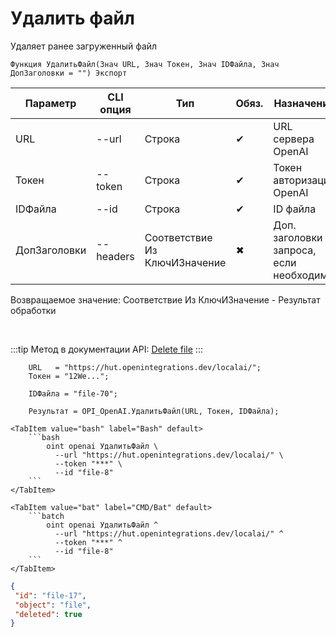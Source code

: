 ﻿---
sidebar_position: 5
description: Удалить файл и другие функции для работы с OpenAI в Открытом пакете интеграций - бесплатной open-source библиотеке интеграций для 1С:Предприятие 8, OneScript и CLI
keywords: [1C, 1С, 1С:Предприятие, 1С:Предприятие 8.3, API, Интеграция, Сервисы, Обмен, OneScript, CLI, OpenAI]
---


# Удалить файл
 Удаляет ранее загруженный файл



`Функция УдалитьФайл(Знач URL, Знач Токен, Знач IDФайла, Знач ДопЗаголовки = "") Экспорт`

  | Параметр | CLI опция | Тип | Обяз. | Назначение |
  |-|-|-|-|-|
  | URL | --url | Строка | &#x2714; | URL сервера OpenAI |
  | Токен | --token | Строка | &#x2714; | Токен авторизации OpenAI |
  | IDФайла | --id | Строка | &#x2714; | ID файла |
  | ДопЗаголовки | --headers | Соответствие Из КлючИЗначение | &#x2716; | Доп. заголовки запроса, если необходимо |

  
  Возвращаемое значение:   Соответствие Из КлючИЗначение - Результат обработки

<br/>

:::tip
Метод в документации API: [Delete file](https://platform.openai.com/docs/api-reference/files/delete)
:::
<br/>



```bsl title="Пример использования для 1С:Предприятие/OneScript"
    URL   = "https://hut.openintegrations.dev/localai/";
    Токен = "12We...";

    IDФайла = "file-70";

    Результат = OPI_OpenAI.УдалитьФайл(URL, Токен, IDФайла);
```
    

 <Tabs>
  
    <TabItem value="bash" label="Bash" default>
        ```bash
            oint openai УдалитьФайл \
              --url "https://hut.openintegrations.dev/localai/" \
              --token "***" \
              --id "file-8"
        ```
    </TabItem>
  
    <TabItem value="bat" label="CMD/Bat" default>
        ```batch
            oint openai УдалитьФайл ^
              --url "https://hut.openintegrations.dev/localai/" ^
              --token "***" ^
              --id "file-8"
        ```
    </TabItem>
</Tabs>


```json title="Результат"
{
 "id": "file-17",
 "object": "file",
 "deleted": true
}
```
